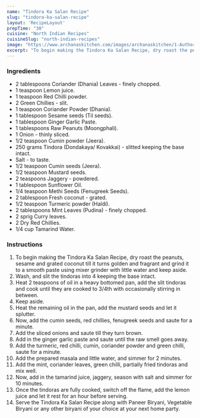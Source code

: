 ---
name: "Tindora Ka Salan Recipe"
slug: "tindora-ka-salan-recipe"
layout: 'RecipeLayout'
prepTime: "30"
cuisine: "North Indian Recipes"
cuisineSlug: "north-indian-recipes"
image: "https://www.archanaskitchen.com/images/archanaskitchen/1-Author/nithya.anantham/Tindora_Ka_Salan_Recipe.jpg"
excerpt: "To begin making the Tindora Ka Salan Recipe, dry roast the peanuts, sesame and grated coconut till it turns golden and fragrant and grind it to a smooth paste using mixer grinder with little water and keep aside"
---

### Ingredients

- 2 tablespoons Coriander (Dhania) Leaves - finely chopped.
- 1 teaspoon Lemon juice.
- 1 teaspoon Red Chilli powder.
- 2 Green Chillies - slit.
- 1 teaspoon Coriander Powder (Dhania).
- 1 tablespoon Sesame seeds (Til seeds).
- 1 tablespoon Ginger Garlic Paste.
- 1 tablespoons Raw Peanuts (Moongphali).
- 1 Onion - thinly sliced.
- 1/2 teaspoon Cumin powder (Jeera).
- 250 grams Tindora (Dondakaya/ Kovakkai) - slitted keeping the base intact.
- Salt - to taste.
- 1/2 teaspoon Cumin seeds (Jeera).
- 1/2 teaspoon Mustard seeds.
- 2 teaspoons Jaggery - powdered.
- 1 tablespoon Sunflower Oil.
- 1/4 teaspoon Methi Seeds (Fenugreek Seeds).
- 2 tablespoon Fresh coconut - grated.
- 1/2 teaspoon Turmeric powder (Haldi).
- 2 tablespoons Mint Leaves (Pudina) - finely chopped.
- 2 sprig Curry leaves.
- 2 Dry Red Chillies.
- 1/4 cup Tamarind Water.

### Instructions

1. To begin making the Tindora Ka Salan Recipe, dry roast the peanuts, sesame and grated coconut till it turns golden and fragrant and grind it to a smooth paste using mixer grinder with little water and keep aside.
1. Wash, and slit the tindoras into 4 keeping the base intact.
1. Heat 2 teaspoons of oil in a heavy bottomed pan, add the slit tindoras and cook until they are cooked to 3/4th with occasionally stirring in between.
1. Keep aside.
1. Heat the remaining oil in the pan, add the mustard seeds and let it splutter.
1. Now, add the cumin seeds, red chillies, fenugreek seeds and saute for a minute.
1. Add the sliced onions and saute till they turn brown.
1. Add in the ginger garlic paste and saute until the raw smell goes away.
1. Add the turmeric, red chilli, cumin, coriander powder and green chilli, saute for a minute.
1. Add the prepared masala and little water, and simmer for 2 minutes.
1. Add the mint, coriander leaves, green chilli, partially fried tindoras and mix well.
1. Now, add in the tamarind juice, jaggery, season with salt and simmer for 10 minutes.
1. Once the tindoras are fully cooked, switch off the flame, add the lemon juice and let it rest for an hour before serving.
1. Serve the Tindora Ka Salan Recipe along with Paneer Biryani, Vegetable Biryani or any other biryani of your choice at your next home party.
